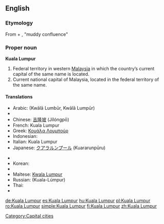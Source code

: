 {{wikipedia}}
==English==
===Etymology===
From {{etyl|ms}} {{term|kuala||[[confluence]]}} + {{term|lumpur||[[mud]]}}, "muddy confluence"

===Proper noun===
'''Kuala Lumpur'''

# Federal territory in western [[Malaysia]] in which the country’s current capital of the same name is located.
# Current national capital of Malaysia, located in the federal territory of the same name.

====Translations====
{{trans-top|capital of Malaysia}}
* Arabic: {{Arab|[[كوالا لمبور]]}} (Kwālā Lumbūr, Kwālā Lumpūr) {{m}}
* {{trreq|Burmese}}
* Chinese: [[吉隆坡]] (Jílóngpō)
* French: Kuala Lumpur
* Greek: [[Κουάλα Λουμπούρ]]
* Indonesian: {{t|id|Kuala Lumpur}}
* Italian: Kuala Lumpur {{f}}
* Japanese: [[クアラルンプール]] (Kuararunpūru)
{{trans-mid}}
* {{trreq|Khmer}}
* Korean: {{t+|ko|쿠알라룸푸르|sc=Hang}}
* {{trreq|Lao}}
* Maltese: [[Kwala Lumpur]]
* Russian: {{t|ru|Куала-Лумпур|m|sc=Cyrl}} (Kuala-Lúmpur)
* Thai: {{t|th|กัวลาลัมเปอร์|tr=kualalampoe|sc=Thai}}
* {{trreq|Vietnamese}}
{{trans-bottom}}

[[Category:Capital cities]]

[[de:Kuala Lumpur]]
[[es:Kuala Lumpur]]
[[hu:Kuala Lumpur]]
[[pl:Kuala Lumpur]]
[[ro:Kuala Lumpur]]
[[simple:Kuala Lumpur]]
[[fi:Kuala Lumpur]]
[[zh:Kuala Lumpur]]